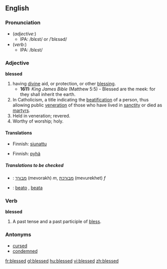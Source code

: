 ==English==
===Pronunciation===
*(''adjective'':)
**IPA: /blɛst/ or /ˈblɛsəd/
*(''verb'':)
**IPA: /blɛst/

===Adjective===
'''blessed'''
#having [[divine]] aid, or protection, or other [[blessing]].
#*'''1611:''' ''King James Bible'' (Matthew 5:5) - Blessed are the meek: for they shall inherit the earth.
#In Catholicism, a title indicating the [[beatification]] of a person, thus allowing public [[veneration]] of those who have lived in [[sanctity]] or died as [[martyr]]s.
#Held in veneration; revered.
#Worthy of worship; holy.

====Translations====
{{trans-top|having divine aid, or protection, or other blessing}}
*Finnish: [[siunattu]]
{{trans-mid}}
{{trans-bottom}}

{{trans-top|In Catholicism, a title indicating the beatification of a person}}
{{trans-mid}}
{{trans-bottom}}

{{trans-top|Held in veneration; revered}}
{{trans-mid}}
{{trans-bottom}}

{{trans-top|Worthy of worship; holy}}
*Finnish: [[pyhä]]
{{trans-mid}}
{{trans-bottom}}

=====Translations to be checked=====
{{checktrans}}
{{top}}
*{{ttbc|Hebrew}}: [[מבורך]] (mevorakh) ''m'', [[מבורכת]] (mevurekhet) ''f''
{{mid}}
*{{ttbc|Italian}}: [[beato]] {{m}}, [[beata]] {{f}}
{{bottom}}

===Verb===
'''blessed'''
#A past tense and a past participle of [[bless]].

===Antonyms===
*[[cursed]]
*[[condemned]]

[[fr:blessed]]
[[gl:blessed]]
[[hu:blessed]]
[[vi:blessed]]
[[zh:blessed]]